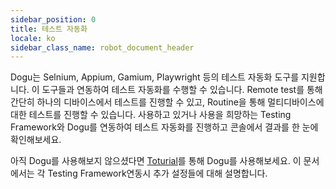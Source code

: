 ```yaml
---
sidebar_position: 0
title: 테스트 자동화
locale: ko
sidebar_class_name: robot_document_header
---
```


Dogu는 Selnium, Appium, Gamium, Playwright 등의 테스트 자동화 도구를 지원합니다. 이 도구들과 연동하여 테스트 자동화를 수행할 수 있습니다.
Remote test를 통해 간단히 하나의 디바이스에서 테스트를 진행할 수 있고, Routine을 통해 멀티디바이스에 대한 테스트를 진행할 수 있습니다. 사용하고 있거나 사용을 희망하는 Testing Framework와 Dogu를 연동하여 테스트 자동화를 진행하고 콘솔에서 결과를 한 눈에 확인해보세요.

아직 Dogu를 사용해보지 않으셨다면 [Toturial](/get-started/tutorials)를 통해 Dogu를 사용해보세요.
이 문서에서는 각 Testing Framework연동시 추가 설정들에 대해 설명합니다.
